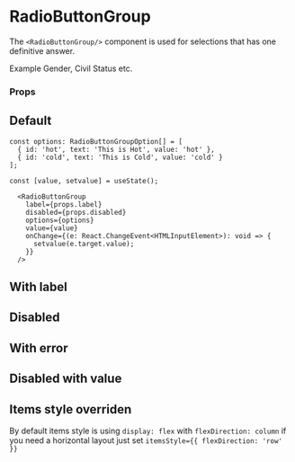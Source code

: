 
<Meta title="Components/RadioButtonGroup" component={RadioButtonGroup} />

# RadioButtonGroup

The `<RadioButtonGroup/>` component is used for selections that has one definitive answer.

Example Gender, Civil Status etc.

### Props

<Props of={RadioButtonGroup} />

## Default

```
const options: RadioButtonGroupOption[] = [
  { id: 'hot', text: 'This is Hot', value: 'hot' },
  { id: 'cold', text: 'This is Cold', value: 'cold' }
];

const [value, setvalue] = useState();

  <RadioButtonGroup
    label={props.label}
    disabled={props.disabled}
    options={options}
    value={value}
    onChange={(e: React.ChangeEvent<HTMLInputElement>): void => {
      setvalue(e.target.value);
    }}
  />
```

<Story name="Default">
  <BaseStory />
</Story>

## With label

<Story name="WithLabel">
  <BaseStory label="This is a label" />
</Story>

## Disabled

<Story name="Disabled">
  <BaseStory label="This is a label" disabled />
</Story>

## With error

<Story name="WithError">
  <BaseStory
    label="This is a label"
    touched
    error="Something is not right here"
  />
</Story>

## Disabled with value

<Story name="DisabledWithValue">
  <BaseStory label="This is a label" disabled value="hot" />
</Story>

## Items style overriden

By default items style is using `display: flex` with `flexDirection: column`
if you need a horizontal layout just set `itemsStyle={{ flexDirection: 'row' }}`

<Story name="ItemStyle">
  <BaseStory label="This is a label" itemsStyle={{ flexDirection: 'row' }} />
</Story>
